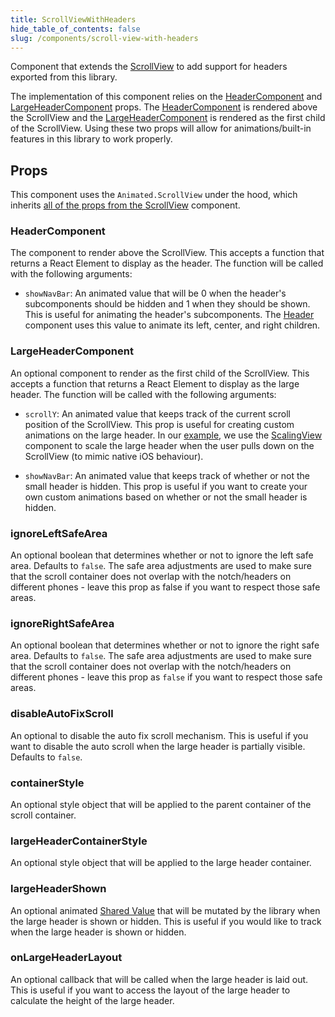 ```yaml
---
title: ScrollViewWithHeaders
hide_table_of_contents: false
slug: /components/scroll-view-with-headers
---
```


Component that extends the [ScrollView](https://reactnative.dev/docs/scrollview) to add support for
headers exported from this library.

The implementation of this component relies on the [HeaderComponent](/docs/components/scroll-view-with-headers#headercomponent) 
and [LargeHeaderComponent](/docs/components/scroll-view-with-headers#largeheadercomponent) props.
The [HeaderComponent](/docs/components/scroll-view-with-headers#headercomponent) is rendered above 
the ScrollView and the [LargeHeaderComponent](/docs/components/scroll-view-with-headers#largeheadercomponent) 
is rendered as the first child of the ScrollView. Using these two props will allow for animations/built-in 
features in this library to work properly.

## Props

This component uses the `Animated.ScrollView` under the hood, which inherits [all of the props 
from the ScrollView](https://reactnative.dev/docs/scrollview) component. 

### HeaderComponent

The component to render above the ScrollView. This accepts a function that returns a React Element
to display as the header. The function will be called with the following arguments:

- `showNavBar`: An animated value that will be 0 when the header's subcomponents should be hidden
  and 1 when they should be shown. This is useful for animating the header's subcomponents. The 
  [Header](/docs/components/header) component uses this value to animate its left, center, and 
  right children.

### LargeHeaderComponent

An optional component to render as the first child of the ScrollView. This accepts a function that
returns a React Element to display as the large header. The function will be called with the
following arguments:

- `scrollY`: An animated value that keeps track of the current scroll position of the ScrollView.
  This prop is useful for creating custom animations on the large header. In our [example](/docs/example), 
  we use the [ScalingView](/docs/components/scaling-view) component to scale the large header 
  when the user pulls down on the ScrollView (to mimic native iOS behaviour).
  
- `showNavBar`: An animated value that keeps track of whether or not the small header is hidden.
  This prop is useful if you want to create your own custom animations based on whether or not the
  small header is hidden.

### ignoreLeftSafeArea

An optional boolean that determines whether or not to ignore the left safe area. Defaults to 
`false`. The safe area adjustments are used to make sure that the scroll container does not 
overlap with the notch/headers on different phones - leave this prop as false if you want to 
respect those safe areas.

### ignoreRightSafeArea

An optional boolean that determines whether or not to ignore the right safe area. Defaults to
`false`. The safe area adjustments are used to make sure that the scroll container does not
overlap with the notch/headers on different phones - leave this prop as `false` if you want to
respect those safe areas.

### disableAutoFixScroll

An optional to disable the auto fix scroll mechanism. This is useful if you want to disable the 
auto scroll when the large header is partially visible. Defaults to `false`.

### containerStyle

An optional style object that will be applied to the parent container of the scroll container.

### largeHeaderContainerStyle

An optional style object that will be applied to the large header container.

### largeHeaderShown

An optional animated [Shared Value](https://docs.swmansion.com/react-native-reanimated/docs/fundamentals/shared-values/) 
that will be mutated by the library when the large header is shown or hidden. This is useful if you 
would like to track when the large header is shown or hidden.

### onLargeHeaderLayout

An optional callback that will be called when the large header is laid out. This is useful if you
want to access the layout of the large header to calculate the height of the large header.
